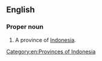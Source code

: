 ==English==
{{wikipedia}}

===Proper noun===
{{en-proper noun|head=[[west|West]] [[Sumatra]]}}

# A province of [[Indonesia]].

[[Category:en:Provinces of Indonesia]]